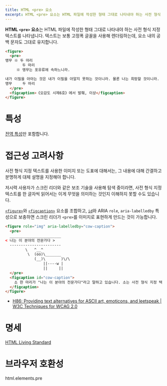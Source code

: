 ```yaml
---
title: HTML <pre> 요소
excerpt: HTML <pre> 요소는 HTML 파일에 작성한 형태 그대로 나타내야 하는 사전 형식 지정 텍스트를 나타냅니다.
---
```


**HTML `<pre>` 요소**는 HTML 파일에 작성한 형태 그대로 나타내야 하는 사전 형식 지정 텍스트를 나타냅니다. 텍스트는 보통 고정폭 글꼴을 사용해 렌더링하는데, 요소 내의 공백 문자도 그대로 유지합니다.

```html name=main
<figure>
  <pre>
앵무 ※ 두 마리
　      두 마리
     ※ 앵무는 포유류에 속하느니라.

내가 이필을 아아는 것은 내가 이필을 아알지 못하는 것이니라. 물론 나는 희망할 것이니라.
앵무	　 두 마리
  </pre>
  <figcaption>《오감도 시제6호》에서 발췌, 이상</figcaption>
</figure>
```

<LiveExample height={200} name="main" />

# 특성

[전역 특성](/docs/Web/HTML/Global_attributes)만 포함합니다.

# 접근성 고려사항

사전 형식 지정 텍스트를 사용한 이미지 또는 도표에 대해서는, 그 내용에 대해 간결하고 분명하게 대체 설명을 지정해야 합니다.

저시력 사용자가 스크린 리더와 같은 보조 기술을 사용해 탐색 중이라면, 사전 형식 지정 텍스트를 한 글자씩 읽어서는 이게 무엇을 의미하는 것인지 이해하지 못할 수도 있습니다.

[`<figure>`](./figure)와 [`<figcaption>`](./figcaption) 요소를 조합하고, [`id`](/docs/Web/HTML/Global_attributes#id)와 ARIA `role`, `aria-labelledby` 특성으로 보충하면 스크린 리더가 `<pre>`를 이미지로 표현하게 만드는 것이 가능합니다.

```html name=accessibility
<figure role="img" aria-labelledby="cow-caption">
  <pre>
  _______________________
< 나는 이 분야의 전문가다 >
  -----------------------
         \   ^__^
          \  (oo)\_______
             (__)\       )\/\
                 ||----w |
                 ||     ||
  </pre>
  <figcaption id="cow-caption">
    소 한 마리가 "나는 이 분야의 전문가다"라고 말하고 있습니다. 소는 사전 형식 지정 텍스트로 그려져있습니다.
  </figcaption>
</figure>
```

<LiveExample name="accessibility" />

- [H86: Providing text alternatives for ASCII art, emoticons, and leetspeak | W3C Techniques for WCAG 2.0](https://www.w3.org/TR/WCAG20-TECHS/H86.html)

# 명세

[HTML Living Standard](hhttps://html.spec.whatwg.org/multipage/grouping-content.html#the-pre-element)

# 브라우저 호환성

<BrowserCompat>html.elements.pre</BrowserCompat>
